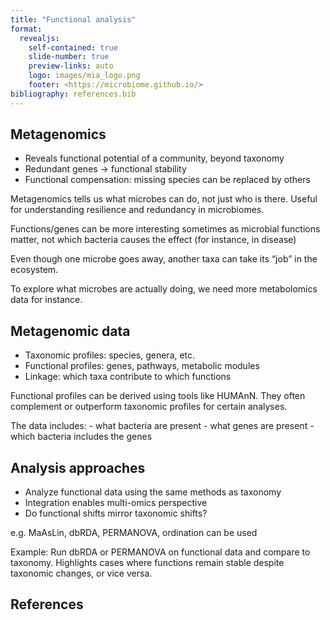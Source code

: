 ```yaml
---
title: "Functional analysis"
format:
  revealjs:
    self-contained: true
    slide-number: true
    preview-links: auto
    logo: images/mia_logo.png
    footer: <https://microbiome.github.io/>
bibliography: references.bib
---
```


## Metagenomics

- Reveals functional potential of a community, beyond taxonomy
- Redundant genes → functional stability
- Functional compensation: missing species can be replaced by others

::: {.notes}
Metagenomics tells us what microbes can do, not just who is there.
Useful for understanding resilience and redundancy in microbiomes.

Functions/genes can be more interesting sometimes as microbial functions matter, not which bacteria causes the effect (for instance, in disease)

Even though one microbe goes away, another taxa can take its "job" in the ecosystem.

To explore what microbes are actually doing, we need more metabolomics data for instance.
:::

## Metagenomic data

- Taxonomic profiles: species, genera, etc.
- Functional profiles: genes, pathways, metabolic modules
- Linkage: which taxa contribute to which functions

::: {.notes}
Functional profiles can be derived using tools like HUMAnN.
They often complement or outperform taxonomic profiles for certain analyses.

The data includes:
- what bacteria are present
- what genes are present
- which bacteria includes the genes

:::

## Analysis approaches

- Analyze functional data using the same methods as taxonomy
- Integration enables multi-omics perspective
- Do functional shifts mirror taxonomic shifts?

::: {.notes}

e.g. MaAsLin, dbRDA, PERMANOVA, ordination can be used

Example: Run dbRDA or PERMANOVA on functional data and compare to taxonomy.
Highlights cases where functions remain stable despite taxonomic changes, or vice versa.
:::

## References
